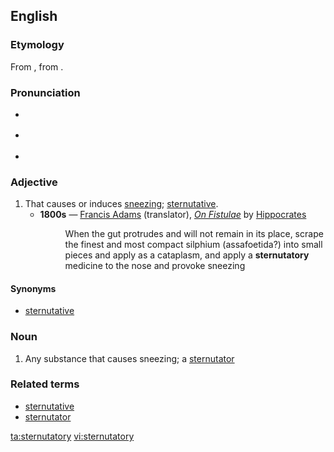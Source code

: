 {{was wotd|2008|February|10}}
==English==

===Etymology===
From {{etyl|la}} {{term|sternutatorius|sternūtātōrius|lang=la}}, from {{term|sternuo|sternuō|sneeze|lang=la}}.

===Pronunciation===
* {{a|RP}} {{IPA|/stɜːˈnjuː.təˌtɔːr.i/}}
* {{a|US}} {{IPA|/stɝːˈnuː.təˌtɔːr.i/}}
* {{audio|en-us-sternutatory.ogg|Audio (US)}}

===Adjective===
{{en-adj}}

# That causes or induces [[sneeze|sneezing]]; [[sternutative]].
#* '''1800s''' — [[w:Francis Adams|Francis Adams]] (translator), ''[[s:On Fistulae|On Fistulae]]'' by [[w:Hippocrates|Hippocrates]]
#*: When the gut protrudes and will not remain in its place, scrape the finest and most compact silphium (assafoetida?) into small pieces and apply as a cataplasm, and apply a '''sternutatory''' medicine to the nose and provoke sneezing

====Synonyms====
* {{sense|that causes sneezing}} [[sternutative]]

===Noun===
{{en-noun|sternutatories}}

# Any substance that causes sneezing; a [[sternutator]]

===Related terms===
* [[sternutative]]
* [[sternutator]]

[[ta:sternutatory]]
[[vi:sternutatory]]